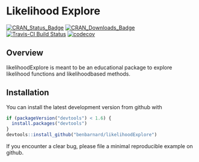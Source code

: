 # Likelihood Explore

[![CRAN_Status_Badge](http://www.r-pkg.org/badges/version/likelihoodExplore)](https://cran.r-project.org/package=likelihoodExplore)
[![CRAN_Downloads_Badge](http://cranlogs.r-pkg.org/badges/grand-total/likelihoodExplore)](http://cranlogs.r-pkg.org/badges/grand-total/likelihoodExplore)
[![Travis-CI Build Status](https://travis-ci.org/BenBarnard/likelihoodExplore.svg?branch=devel)](https://travis-ci.org/BenBarnard/likelihoodExplore)
[![codecov](https://codecov.io/gh/BenBarnard/likelihoodExplore/branch/devel/graph/badge.svg)](https://codecov.io/gh/BenBarnard/likelihoodExplore)

## Overview

likelihoodExplore is meant to be an educational package to explore likelihood functions and likelihoodbased methods.

## Installation

You can install the latest development version from github with

```r
if (packageVersion("devtools") < 1.6) {
  install.packages("devtools")
}
devtools::install_github("benbarnard/likelihoodExplore")
```

If you encounter a clear bug, please file a minimal reproducible example on github.
